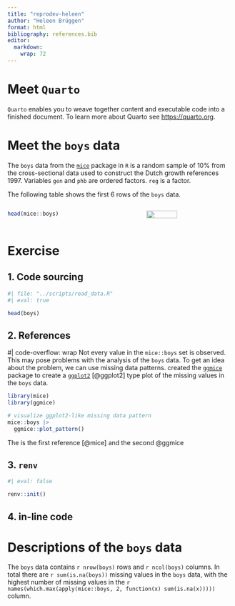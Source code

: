 ```yaml
---
title: "reprodev-heleen"
author: "Heleen Brüggen"
format: html
bibliography: references.bib
editor: 
  markdown: 
    wrap: 72
---
```


# Meet `Quarto`

`Quarto` enables you to weave together content and executable code into
a finished document. To learn more about Quarto see
<https://quarto.org>.

# Meet the `boys` data

The `boys` data from the [`mice`](https://github.com/amices/mice){.pkg} package in [`R`]{.proglang} is a random sample of 10% from the cross-sectional data used to construct the Dutch growth references 1997. Variables `gen` and `phb` are ordered factors. `reg` is a factor. 

The following table shows the first 6 rows of the `boys` data.

::: columns
::: {.column width="60%"}
```r
head(mice::boys)
```
:::

::: {.column width="40%"}
![](https://amices.org/mice/logo.png){fig-align="right" width="60%"}
:::
:::

# Exercise

::: panel-tabset
## 1. Code sourcing

```r
#| file: "../scripts/read_data.R"
#| eval: true
```

```r
head(boys)
```

## 2. References

#\| code-overflow: wrap 
Not every value in the `mice::boys` set is observed. This may pose problems with the analysis of the `boys` data. To get an idea about the problem, we can use missing data patterns. created the [`ggmice`](https://github.com/amices/ggmice){.pkg} package to create a [`ggplot2`](https://ggplot2.tidyverse.org){.pkg} [@ggplot2] type plot of the missing values in the `boys` data.

```r
library(mice)
library(ggmice)

# visualize ggplot2-like missing data pattern
mice::boys |> 
  ggmice::plot_pattern()
```

The is the first reference [@mice] and the second @ggmice

## 3. `renv`
```r
#| eval: false

renv::init()
```

## 4. in-line code
# Descriptions of the `boys` data
The `boys` data contains `r nrow(boys)` rows and `r ncol(boys)` columns. In total there are `r sum(is.na(boys))` missing values in the `boys` data, with the highest number of missing values in the `r names(which.max(apply(mice::boys, 2, function(x) sum(is.na(x)))))` column. 

:::
